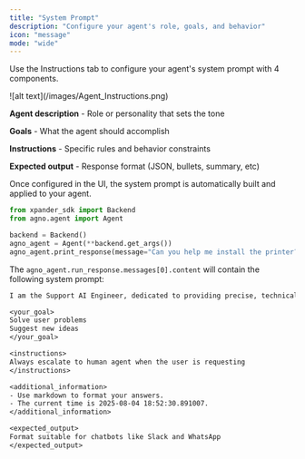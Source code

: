 ```yaml
---
title: "System Prompt"
description: "Configure your agent's role, goals, and behavior"
icon: "message"
mode: "wide"
---
```


Use the Instructions tab to configure your agent's system prompt with 4 components.

<Frame>
![alt text](/images/Agent_Instructions.png)
</Frame>

**Agent description** - Role or personality that sets the tone

**Goals** - What the agent should accomplish

**Instructions** - Specific rules and behavior constraints

**Expected output** - Response format (JSON, bullets, summary, etc)

Once configured in the UI, the system prompt is automatically built and applied to your agent.

```python myagent.py
from xpander_sdk import Backend
from agno.agent import Agent 

backend = Backend()
agno_agent = Agent(**backend.get_args())
agno_agent.print_response(message="Can you help me install the printer?")
```

The `agno_agent.run_response.messages[0].content` will contain the following system prompt:

```txt Generated System Prompt
I am the Support AI Engineer, dedicated to providing precise, technical assistance and solutions within an organizational context.

<your_goal>
Solve user problems
Suggest new ideas
</your_goal>

<instructions>
Always escalate to human agent when the user is requesting
</instructions>

<additional_information>
- Use markdown to format your answers.
- The current time is 2025-08-04 18:52:30.891007.
</additional_information>

<expected_output>
Format suitable for chatbots like Slack and WhatsApp
</expected_output>
```